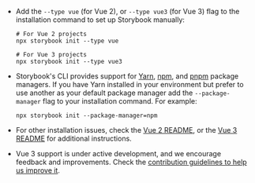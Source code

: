 - Add the `--type vue` (for Vue 2), or `--type vue3` (for Vue 3) flag to the installation command to set up Storybook manually:

  ```shell
  # For Vue 2 projects
  npx storybook init --type vue

  # For Vue 3 projects
  npx storybook init --type vue3
  ```

- Storybook's CLI provides support for [Yarn](https://yarnpkg.com/), [npm](https://www.npmjs.com/), and [pnpm](https://pnpm.io/) package managers. If you have Yarn installed in your environment but prefer to use another as your default package manager add the `--package-manager` flag to your installation command. For example:

  ```shell
  npx storybook init --package-manager=npm
  ```

- For other installation issues, check the [Vue 2 README](../../app/vue/README.md), or the [Vue 3 README](../../app/vue3/README.md) for additional instructions.
- Vue 3 support is under active development, and we encourage feedback and improvements. Check the [contribution guidelines to help us improve it](../../CONTRIBUTING.md).
